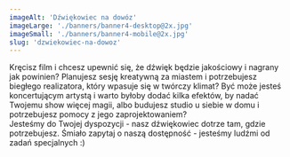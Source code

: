 ```yaml
---
imageAlt: 'Dźwiękowiec na dowóz'
imageLarge: './banners/banner4-desktop@2x.jpg'
imageSmall: './banners/banner4-mobile@2x.jpg'
slug: 'dzwiekowiec-na-dowoz'
---
```



<MDSection>
  Kręcisz film i chcesz upewnić się, że dźwięk będzie jakościowy i nagrany jak powinien? Planujesz sesję kreatywną za miastem i
  potrzebujesz biegłego realizatora, który wpasuje się w twórczy klimat? Być może jesteś koncertującym artystą i warto byłoby
  dodać kilka efektów, by nadać Twojemu show więcej magii, albo budujesz studio u siebie w domu i potrzebujesz pomocy z jego
  zaprojektowaniem?
  <br />
  Jesteśmy do Twojej dyspozycji - nasz dźwiękowiec dotrze tam, gdzie potrzebujesz. Śmiało zapytaj o naszą dostępność - jesteśmy
  ludźmi od zadań specjalnych :)
</MDSection>

